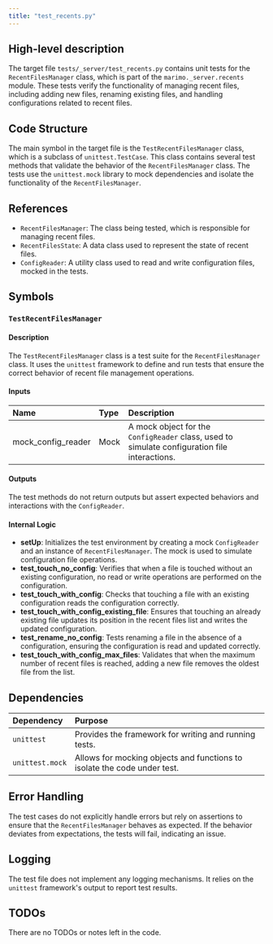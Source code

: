 ```yaml
---
title: "test_recents.py"
---
```


## High-level description

The target file `tests/_server/test_recents.py` contains unit tests for the `RecentFilesManager` class, which is part of the `marimo._server.recents` module. These tests verify the functionality of managing recent files, including adding new files, renaming existing files, and handling configurations related to recent files.

## Code Structure

The main symbol in the target file is the `TestRecentFilesManager` class, which is a subclass of `unittest.TestCase`. This class contains several test methods that validate the behavior of the `RecentFilesManager` class. The tests use the `unittest.mock` library to mock dependencies and isolate the functionality of the `RecentFilesManager`.

## References

- `RecentFilesManager`: The class being tested, which is responsible for managing recent files.
- `RecentFilesState`: A data class used to represent the state of recent files.
- `ConfigReader`: A utility class used to read and write configuration files, mocked in the tests.

## Symbols

### `TestRecentFilesManager`
#### Description
The `TestRecentFilesManager` class is a test suite for the `RecentFilesManager` class. It uses the `unittest` framework to define and run tests that ensure the correct behavior of recent file management operations.

#### Inputs
| Name | Type | Description |
|:-----|:-----|:------------|
| mock_config_reader | Mock | A mock object for the `ConfigReader` class, used to simulate configuration file interactions. |

#### Outputs
The test methods do not return outputs but assert expected behaviors and interactions with the `ConfigReader`.

#### Internal Logic
- **setUp**: Initializes the test environment by creating a mock `ConfigReader` and an instance of `RecentFilesManager`. The mock is used to simulate configuration file operations.
- **test_touch_no_config**: Verifies that when a file is touched without an existing configuration, no read or write operations are performed on the configuration.
- **test_touch_with_config**: Checks that touching a file with an existing configuration reads the configuration correctly.
- **test_touch_with_config_existing_file**: Ensures that touching an already existing file updates its position in the recent files list and writes the updated configuration.
- **test_rename_no_config**: Tests renaming a file in the absence of a configuration, ensuring the configuration is read and updated correctly.
- **test_touch_with_config_max_files**: Validates that when the maximum number of recent files is reached, adding a new file removes the oldest file from the list.

## Dependencies

| Dependency | Purpose |
|:-----------|:--------|
| `unittest` | Provides the framework for writing and running tests. |
| `unittest.mock` | Allows for mocking objects and functions to isolate the code under test. |

## Error Handling

The test cases do not explicitly handle errors but rely on assertions to ensure that the `RecentFilesManager` behaves as expected. If the behavior deviates from expectations, the tests will fail, indicating an issue.

## Logging

The test file does not implement any logging mechanisms. It relies on the `unittest` framework's output to report test results.

## TODOs

There are no TODOs or notes left in the code.